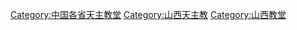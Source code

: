 [[Category:中国各省天主教堂|Category:中国各省天主教堂]]
[[Category:山西天主教|Category:山西天主教]]
[[Category:山西教堂|Category:山西教堂]]